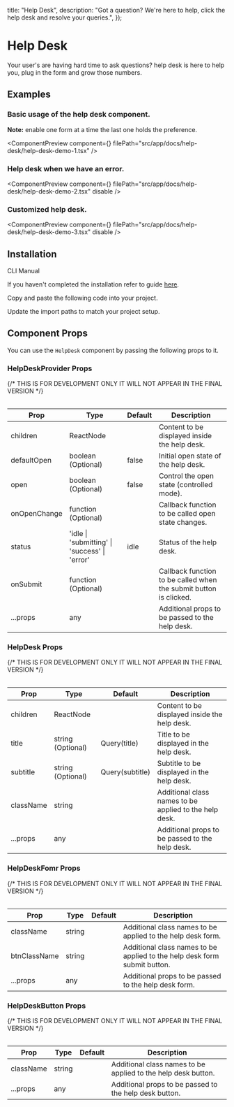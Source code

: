 
  title: "Help Desk",
  description: "Got a question? We're here to help, click the help desk and resolve your queries.",
});

# Help Desk

Your user's are having hard time to ask questions? help desk is here to help you, plug in the form and grow those numbers.

## Examples

### Basic usage of the help desk component.

**Note:** enable one form at a time the last one holds the preference.

<ComponentPreview
  component={<HelpDeskDemo1 />}
  filePath="src/app/docs/help-desk/help-desk-demo-1.tsx"
/>

### Help desk when we have an error.

<ComponentPreview
  component={<HelpDeskDemo2 />}
  filePath="src/app/docs/help-desk/help-desk-demo-2.tsx"
  disable
/>

### Customized help desk.

<ComponentPreview
  component={<HelpDeskDemo3 />}
  filePath="src/app/docs/help-desk/help-desk-demo-3.tsx"
  disable
/>

## Installation

<Tabs defaultValue="cli">

<TabsList>
  <TabsTrigger value="cli">CLI</TabsTrigger>
  <TabsTrigger value="manual">Manual</TabsTrigger>
</TabsList>

<TabsContent value="cli">

<InstallationCli value="help-desk" />

</TabsContent>

<TabsContent value="manual">

<Steps>

<Step>If you haven't completed the installation refer to guide [here](/docs/installation).</Step>

<Step>Copy and paste the following code into your project.</Step>

<CodeBlock filePath="src/components/content/help-desk.tsx" />

<Step>Update the import paths to match your project setup.</Step>

</Steps>

</TabsContent>

</Tabs>

## Component Props

You can use the `HelpDesk` component by passing the following props to it.

### HelpDeskProvider Props

<Table data={{
  headers: ["Prop", "Type", "Default", "Description"],
  rows: [
    ["children", "ReactNode", "", "Content to be displayed inside the help desk."],
    ["defaultOpen", "boolean (Optional)", "false", "Initial open state of the help desk."],
    ["open", "boolean (Optional)", "false", "Control the open state (controlled mode)."],
    ["onOpenChange", "function (Optional)", "", "Callback function to be called open state changes."],
    ["status", "'idle' | 'submitting' | 'success' | 'error'", "idle", "Status of the help desk."],
    ["onSubmit", "function (Optional)", "", "Callback function to be called when the submit button is clicked."],
    ["...props", "any", "", "Additional props to be passed to the help desk."],
  ],
}}>
{/* THIS IS FOR DEVELOPMENT ONLY IT WILL NOT APPEAR IN THE FINAL VERSION */}

| Prop         | Type                                          | Default | Description                                                       |
| ------------ | --------------------------------------------- | ------- | ----------------------------------------------------------------- |
| children     | ReactNode                                     |         | Content to be displayed inside the help desk.                     |
| defaultOpen  | boolean (Optional)                            | false   | Initial open state of the help desk.                              |
| open         | boolean (Optional)                            | false   | Control the open state (controlled mode).                         |
| onOpenChange | function (Optional)                           |         | Callback function to be called open state changes.                |
| status       | 'idle \| 'submitting' \| 'success' \| 'error' | idle    | Status of the help desk.                                          |
| onSubmit     | function (Optional)                           |         | Callback function to be called when the submit button is clicked. |
| ...props     | any                                           |         | Additional props to be passed to the help desk.                   |

</Table>

### HelpDesk Props

<Table data={{
  headers: ["Prop", "Type", "Default", "Description"],
  rows: [
    ["children", "ReactNode", "", "Content to be displayed inside the help desk."],
    ["title", "string (Optional)", "Query(title)", "Title to be displayed in the help desk."],
    ["subtitle", "string (Optional)", "Query(subtitle)", "Subtitle to be displayed in the help desk."],
    ["className", "string", "", "Additional class names to be applied to the help desk."],
    ["...props", "any", "", "Additional props to be passed to the help desk."],
  ],
}}>
{/* THIS IS FOR DEVELOPMENT ONLY IT WILL NOT APPEAR IN THE FINAL VERSION */}

| Prop      | Type              | Default         | Description                                            |
| --------- | ----------------- | --------------- | ------------------------------------------------------ |
| children  | ReactNode         |                 | Content to be displayed inside the help desk.          |
| title     | string (Optional) | Query(title)    | Title to be displayed in the help desk.                |
| subtitle  | string (Optional) | Query(subtitle) | Subtitle to be displayed in the help desk.             |
| className | string            |                 | Additional class names to be applied to the help desk. |
| ...props  | any               |                 | Additional props to be passed to the help desk.        |

</Table>

### HelpDeskFomr Props

<Table data={{
  headers: ["Prop", "Type", "Default", "Description"],
  rows: [
    ["className", "string", "", "Additional class names to be applied to the help desk form."],
    ["btnClassName", "string", "", "Additional class names to be applied to the help desk form submit button."],
    ["...props", "any", "", "Additional props to be passed to the help desk form."],
  ],
}}>
{/* THIS IS FOR DEVELOPMENT ONLY IT WILL NOT APPEAR IN THE FINAL VERSION */}

| Prop         | Type   | Default | Description                                                               |
| ------------ | ------ | ------- | ------------------------------------------------------------------------- |
| className    | string |         | Additional class names to be applied to the help desk form.               |
| btnClassName | string |         | Additional class names to be applied to the help desk form submit button. |
| ...props     | any    |         | Additional props to be passed to the help desk form.                      |

</Table>

### HelpDeskButton Props

<Table data={{
  headers: ["Prop", "Type", "Default", "Description"],
  rows: [
    ["className", "string", "", "Additional class names to be applied to the help desk button."],
    ["...props", "any", "", "Additional props to be passed to the help desk button."],
  ],
}}>
{/* THIS IS FOR DEVELOPMENT ONLY IT WILL NOT APPEAR IN THE FINAL VERSION */}

| Prop      | Type   | Default | Description                                                   |
| --------- | ------ | ------- | ------------------------------------------------------------- |
| className | string |         | Additional class names to be applied to the help desk button. |
| ...props  | any    |         | Additional props to be passed to the help desk button.        |

</Table>

<PrevNextBtn current="help-desk" />
